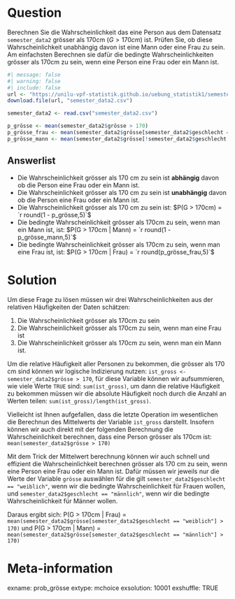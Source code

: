 Question
=======
Berechnen Sie die Wahrscheinlichkeit das eine Person aus dem Datensatz `semester_data2` grösser als 170cm ($G > 170cm$) ist. Prüfen Sie, ob diese Wahrscheinlichkeit unabhängig davon ist eine Mann oder eine Frau zu sein. Am einfachsten Berechnen sie dafür die bedingte Wahrscheinlichkeiten grösser als 170cm zu sein, wenn eine Person eine Frau oder ein Mann ist.

```r
#| message: false
#| warning: false
#| include: false
url <- "https://unilu-vpf-statistik.github.io/uebung_statistik1/semester_data2.csv"
download.file(url, "semester_data2.csv")

semester_data2 <- read.csv("semester_data2.csv")

p_grösse <- mean(semester_data2$grösse > 170)
p_grösse_frau <- mean(semester_data2$grösse[semester_data2$geschlecht == "weiblich"] > 170)
p_grösse_mann <- mean(semester_data2$grösse[!semester_data2$geschlecht == "weiblich"] > 170)
```


Answerlist
--------
* Die Wahrscheinlichkeit grösser als 170 cm zu sein ist **abhängig** davon ob die Person eine Frau oder ein Mann ist.
* Die Wahrscheinlichkeit grösser als 170 cm zu sein ist **unabhängig** davon ob die Person eine Frau oder ein Mann ist.
* Die Wahrscheinlichkeit grösser als 170 cm zu sein ist: $P(G > 170cm) = `r round(1 - p_grösse,5)`$
* Die bedingte Wahrscheinlichkeit grösser als 170cm zu sein, wenn man ein Mann ist, ist: $P(G > 170cm | Mann) = `r round(1 - p_grösse_mann,5)`$
* Die bedingte Wahrscheinlichkeit grösser als 170cm zu sein, wenn man eine Frau ist, ist: $P(G > 170cm | Frau) = `r round(p_grösse_frau,5)`$

Solution
========

Um diese Frage zu lösen müssen wir drei Wahrscheinlichkeiten aus der relativen Häufigkeiten der Daten schätzen:

1. Die Wahrscheinlichkeit grösser als 170cm zu sein
2. Die Wahrscheinlichkeit grösser als 170cm zu sein, wenn man eine Frau ist
3. Die Wahrscheinlichkeit grösser als 170cm zu sein, wenn man ein Mann ist.

Um die relative Häufigkeit aller Personen zu bekommen, die grösser als 170 cm sind können wir logische Indizierung nutzen: `ist_gross <- semester_data2$grösse > 170`, für diese Variable können wir aufsummieren, wie viele Werte `TRUE` sind: `sum(ist_gross)`, um dann die relative Häufigkeit zu bekommen müssen wir die absolute Häufigkeit noch durch die Anzahl an Werten teilen: `sum(ist_gross)/length(ist_gross)`.

Vielleicht ist Ihnen aufgefallen, dass die letzte Operation im wesentlichen die Berechnun des Mittelwerts der Variable `ist_gross` darstellt. Insofern können wir auch direkt mit der folgenden Berechnung die Wahrscheinlichkeit berechnen, dass eine Person grösser als 170cm ist: `mean(semester_data2$grösse > 170)`

Mit dem Trick der Mittelwert berechnung können wir auch schnell und effizient die Wahrscheinlichkeit berechnen grösser als 170 cm zu sein, wenn eine Person eine Frau oder ein Mann ist. Dafür müssen wir jeweils nur die Werte der Variable `grösse` auswählen für die gilt `semester_data2$geschlecht == "weiblich"`, wenn wir die bedingte Wahrscheinlichkeit für Frauen wollen, und `semester_data2$geschlecht == "männlich"`, wenn wir die bedingte Wahrscheinlichkeit für Männer wollen.

Daraus ergibt sich: P(G > 170cm | Frau) =  `mean(semester_data2$grösse[semester_data2$geschlecht == "weiblich"] > 170)` und P(G > 170cm | Mann) =  `mean(semester_data2$grösse[semester_data2$geschlecht == "männlich"] > 170)`

Meta-information
=========
exname: prob_grösse 
extype: mchoice 
exsolution: 10001
exshuffle: TRUE
